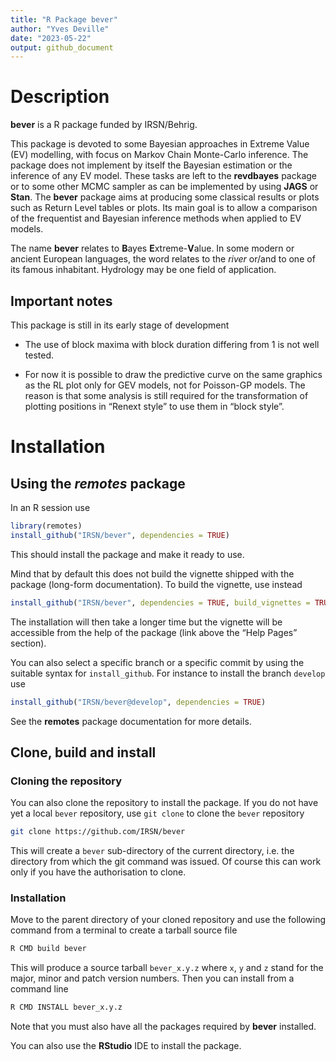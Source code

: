 ```yaml
---
title: "R Package bever"
author: "Yves Deville"
date: "2023-05-22"
output: github_document
---
```



# Description

**bever** is a R package funded by IRSN/Behrig.

This package is devoted to some Bayesian approaches in Extreme Value
(EV) modelling, with focus on Markov Chain Monte-Carlo inference. The
package does not implement by itself the Bayesian estimation or the
inference of any EV model. These tasks are left to the **revdbayes**
package or to some other MCMC sampler as can be implemented by using
**JAGS** or **Stan**. The **bever** package aims at producing some
classical results or plots such as Return Level tables or plots. Its
main goal is to allow a comparison of the frequentist and Bayesian
inference methods when applied to EV models.

The name **bever** relates to **B**ayes **E**xtreme-**V**alue. In some
modern or ancient European languages, the word relates to the *river*
or/and to one of its famous inhabitant. Hydrology may be one field of
application.


## Important notes

This package is still in its early stage of development

- The use of block maxima with block duration differing from 1 is
  not well tested.

- For now it is possible to draw the predictive curve on the same
  graphics as the RL plot only for GEV models, not for Poisson-GP
  models. The reason is that some analysis is still required for the
  transformation of plotting positions in "Renext style" to use them
  in "block style".


# Installation

## Using the *remotes* package

In an R session use

```r
library(remotes)
install_github("IRSN/bever", dependencies = TRUE)
```

This should install the package and make it ready to use.

Mind that by default this does not build the vignette shipped with the
package (long-form documentation). To build the vignette, use instead

```r
install_github("IRSN/bever", dependencies = TRUE, build_vignettes = TRUE)
```
The installation will then take a longer time but the vignette will be
accessible from the help of the package (link above the "Help Pages"
section).

You can also select a specific branch or a specific commit by using
the suitable syntax for `install_github`. For instance to install the
branch `develop` use

```r
install_github("IRSN/bever@develop", dependencies = TRUE)
```
See the **remotes** package documentation for more details.

## Clone, build and install

### Cloning the repository

You can also clone the repository to install the package.  If you do
not have yet a local `bever` repository, use `git clone` to clone the
`bever` repository

``` bash
git clone https://github.com/IRSN/bever
```

This will create a `bever` sub-directory of the current directory,
i.e. the directory from which the git command was issued. Of course
this can work only if you have the authorisation to clone.

### Installation

Move to the parent directory of your cloned repository and use the
following command from a terminal to create a tarball source file

``` bash
R CMD build bever
```
This will produce a source tarball `bever_x.y.z` where `x`, `y` and
`z` stand for the major, minor and patch version numbers. Then you can
install from a command line

``` bash
R CMD INSTALL bever_x.y.z
```
Note that you must also have all the packages required by **bever**
installed.

You can also use the **RStudio** IDE to install the package.
